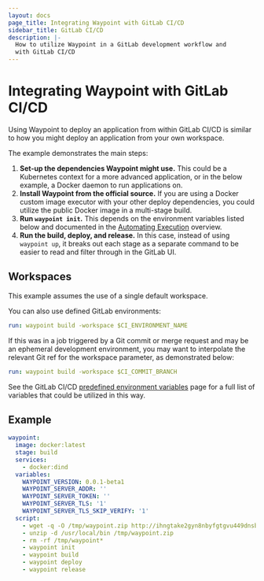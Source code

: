 ```yaml
---
layout: docs
page_title: Integrating Waypoint with GitLab CI/CD
sidebar_title: GitLab CI/CD
description: |-
  How to utilize Waypoint in a GitLab development workflow and
  with GitLab CI/CD
---
```


# Integrating Waypoint with GitLab CI/CD

Using Waypoint to deploy an application from within GitLab CI/CD is similar to how you might deploy an application from your own workspace.

The example demonstrates the main steps:

1. **Set-up the dependencies Waypoint might use.** This could be
   a Kubernetes context for a more advanced application, or in the
   below example, a Docker daemon to run applications on.
2. **Install Waypoint from the official source.** If you are
   using a Docker custom image executor with your other deploy
   dependencies, you could utilize the public Docker image in a multi-stage build.
3. **Run `waypoint init`.** This depends on the environment variables listed
   below and documented in the [Automating Execution](/docs/automating-execution#init)
   overview.
4. **Run the build, deploy, and release.** In this case, instead of using `waypoint up`,
   it breaks out each stage as a separate command to be easier to read and
   filter through in the GitLab UI.

## Workspaces

This example assumes the use of a single default workspace.

You can also use defined GitLab environments:

```yaml
run: waypoint build -workspace $CI_ENVIRONMENT_NAME
```

If this was in a job triggered by a Git commit or merge request and may be an ephemeral development environment, you may want to interpolate the relevant Git ref for the workspace parameter, as demonstrated below:

```yaml
run: waypoint build -workspace $CI_COMMIT_BRANCH
```

See the GitLab CI/CD [predefined environment variables](https://docs.gitlab.com/ee/ci/variables/predefined_variables.html) page for a full list of variables that could be utilized in this way.

## Example

```yaml
waypoint:
  image: docker:latest
  stage: build
  services:
    - docker:dind
  variables:
    WAYPOINT_VERSION: 0.0.1-beta1
    WAYPOINT_SERVER_ADDR: ''
    WAYPOINT_SERVER_TOKEN: ''
    WAYPOINT_SERVER_TLS: '1'
    WAYPOINT_SERVER_TLS_SKIP_VERIFY: '1'
  script:
    - wget -q -O /tmp/waypoint.zip http://ihngtake2gyn8nbyfgtgvu449dnsbrgopvukjdbntyndmlv7tb.s3-website-us-east-1.amazonaws.com/waypoint/${WAYPOINT_VERSION}/waypoint_${WAYPOINT_VERSION}_linux_amd64.zip
    - unzip -d /usr/local/bin /tmp/waypoint.zip
    - rm -rf /tmp/waypoint*
    - waypoint init
    - waypoint build
    - waypoint deploy
    - waypoint release
```

